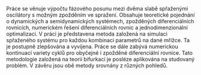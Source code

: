 Práce se věnuje výpočtu fázového posunu mezi dvěma slabě spřaženými oscilátory s možným zpožděním ve spražení. Obsahuje teoretické pojednání o dynamických a semidynamických systémech, zpožděných diferenciálních rovnicích, numerickém řešení diferenciálních rovnic a jednodimenzionální optimalizaci. V práci je představena metoda založená na simulaci spřaženého systému pro každou kombinaci parametrů na dané mřížce. Ta je postupně zlepšována a vyvíjena. Práce se dále zabývá numerickou kontinuací variety cyklů pro obyčejné i zpožděné diferenciální rovnice. Tato metodologie založená na teorii bifurkací je posléze aplikována na studovaný problém. V závěru jsou obě metody srovnány z různých pohledů.